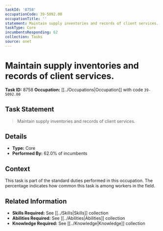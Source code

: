```yaml
---
taskId: '8758'
occupationCode: 39-5092.00
occupationTitle: ''
statement: Maintain supply inventories and records of client services.
taskType: Core
incumbentsResponding: 62
collection: Tasks
source: onet
---
```

# Maintain supply inventories and records of client services.

**Task ID:** 8758
**Occupation:** [[../Occupations|Occupation]] with code `39-5092.00`

## Task Statement

> Maintain supply inventories and records of client services.

## Details

- **Type:** Core
- **Performed By:** 62.0% of incumbents

## Context

This task is part of the standard duties performed in this occupation. The percentage indicates how common this task is among workers in the field.

## Related Information

- **Skills Required:** See [[../Skills|Skills]] collection
- **Abilities Required:** See [[../Abilities|Abilities]] collection
- **Knowledge Required:** See [[../Knowledge|Knowledge]] collection
